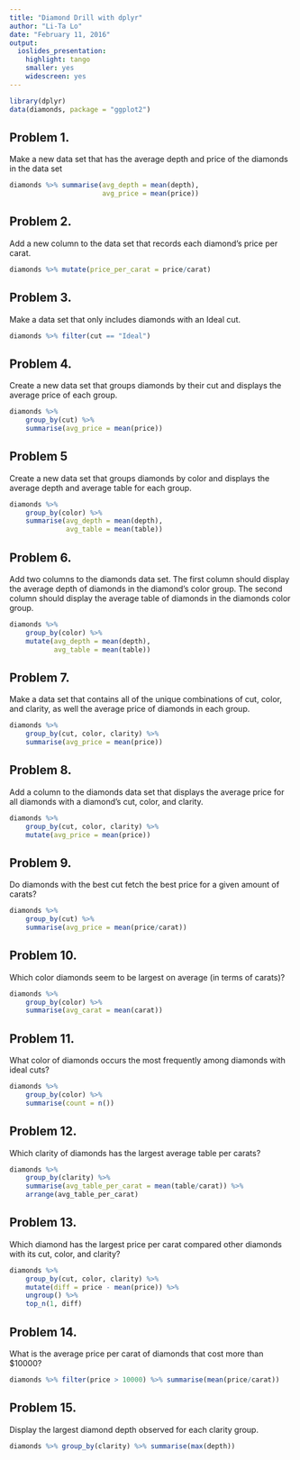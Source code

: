 ```yaml
---
title: "Diamond Drill with dplyr"
author: "Li-Ta Lo"
date: "February 11, 2016"
output: 
  ioslides_presentation: 
    highlight: tango
    smaller: yes
    widescreen: yes
---
```


```r
library(dplyr)
data(diamonds, package = "ggplot2")
```

## Problem 1. {.build}

Make a new data set that has the average depth and price of the diamonds in the data set

```r
diamonds %>% summarise(avg_depth = mean(depth),
                       avg_price = mean(price))
```

## Problem 2. {.build}

Add a new column to the data set that records each diamond's price per carat.

```r
diamonds %>% mutate(price_per_carat = price/carat)
```

## Problem 3. {.build}

Make a data set that only includes diamonds with an Ideal cut.

```r
diamonds %>% filter(cut == "Ideal")
```

## Problem 4. {.build}

Create a new data set that groups diamonds by their cut and displays the average
price of each group.

```r
diamonds %>%
    group_by(cut) %>%
    summarise(avg_price = mean(price))
```

## Problem 5 {.build}

Create a new data set that groups diamonds by color and displays the average
depth and average table for each group.

```r
diamonds %>%
    group_by(color) %>%
    summarise(avg_depth = mean(depth),
              avg_table = mean(table))
```

## Problem 6. {.build}

Add two columns to the diamonds data set. The first column should display the
average depth of diamonds in the diamond's color group. The second column should
display the average table of diamonds in the diamonds color group.

```r
diamonds %>%
    group_by(color) %>%
    mutate(avg_depth = mean(depth),
           avg_table = mean(table))
```

## Problem 7. {.build}

Make a data set that contains all of the unique combinations of cut, color, and
clarity, as well the average price of diamonds in each group.

```r
diamonds %>%
    group_by(cut, color, clarity) %>%
    summarise(avg_price = mean(price))
```

## Problem 8. {.build}

Add a column to the diamonds data set that displays the average price for all
diamonds with a diamond's cut, color, and clarity. 

```r
diamonds %>%
    group_by(cut, color, clarity) %>%
    mutate(avg_price = mean(price))
```

## Problem 9. {.build}

Do diamonds with the best cut fetch the best price for a given amount of carats?

```r
diamonds %>%
    group_by(cut) %>%
    summarise(avg_price = mean(price/carat))
```

## Problem 10. {.build}

Which color diamonds seem to be largest on average (in terms of carats)?

```r
diamonds %>%
    group_by(color) %>%
    summarise(avg_carat = mean(carat))
```

## Problem 11. {.build}

What color of diamonds occurs the most frequently among diamonds with ideal cuts?

```r
diamonds %>%
    group_by(color) %>%
    summarise(count = n())
```

## Problem 12. {.build}

Which clarity of diamonds has the largest average table per carats?

```r
diamonds %>%
    group_by(clarity) %>%
    summarise(avg_table_per_carat = mean(table/carat)) %>%
    arrange(avg_table_per_carat)
```

## Problem 13. {.build}

Which diamond has the largest price per carat compared other diamonds with its
cut, color, and clarity?

```r
diamonds %>%
    group_by(cut, color, clarity) %>%
    mutate(diff = price - mean(price)) %>%
    ungroup() %>%
    top_n(1, diff)
```

## Problem 14. {.build}

What is the average price per carat of diamonds that cost more than $10000?

```r
diamonds %>% filter(price > 10000) %>% summarise(mean(price/carat))
```

## Problem 15. {.build}

Display the largest diamond depth observed for each clarity group.

```r
diamonds %>% group_by(clarity) %>% summarise(max(depth))
```
